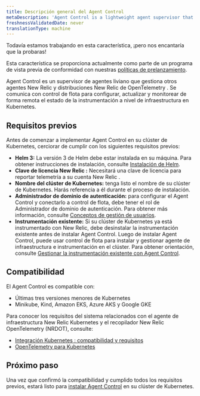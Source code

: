 ```yaml
---
title: Descripción general del Agent Control
metaDescription: 'Agent Control is a lightweight agent supervisor that manages other New Relic and New Relic distribution of OpenTelemetry agents by communicating with Fleet Control to remotely configure, update, and monitor the health of infrastructure-level instrumentation.'
freshnessValidatedDate: never
translationType: machine
---
```


<Callout title="avance">
  Todavía estamos trabajando en esta característica, ¡pero nos encantaría que la probaras!

  Esta característica se proporciona actualmente como parte de un programa de vista previa de conformidad con nuestras [políticas de prelanzamiento](/docs/licenses/license-information/referenced-policies/new-relic-pre-release-policy).
</Callout>

Agent Control es un supervisor de agentes liviano que gestiona otros agentes New Relic y distribuciones New Relic de OpenTelemetry . Se comunica con control de flota para configurar, actualizar y monitorear de forma remota el estado de la instrumentación a nivel de infraestructura en Kubernetes.

## Requisitos previos

Antes de comenzar a implementar Agent Control en su clúster de Kubernetes, cerciorar de cumplir con los siguientes requisitos previos:

* **Helm 3:** La versión 3 de Helm debe estar instalada en su máquina. Para obtener instrucciones de instalación, consulte [Instalación de Helm](https://helm.sh/docs/intro/install).
* **Clave de licencia New Relic :** Necesitará una clave de licencia para reportar telemetría a su cuenta New Relic .
* **Nombre del clúster de Kubernetes:** tenga listo el nombre de su clúster de Kubernetes. Harás referencia a él durante el proceso de instalación.
* **Administrador de dominio de autenticación:** para configurar el Agent Control y conectarlo a control de flota, debe tener el rol de Administrador de dominio de autenticación. Para obtener más información, consulte [Conceptos de gestión de usuarios](/docs/accounts/accounts-billing/new-relic-one-user-management/user-management-concepts/#admin-settings).
* **Instrumentación existente:** Si su clúster de Kubernetes ya está instrumentado con New Relic, debe desinstalar la instrumentación existente antes de instalar Agent Control. Luego de instalar Agent Control, puede usar control de flota para instalar y gestionar agente de infraestructura e instrumentación en el clúster. Para obtener orientación, consulte [Gestionar la instrumentación existente con Agent Control](/docs/new-relic-control/agent-control/reinstrumentation).

## Compatibilidad

El Agent Control es compatible con:

* Últimas tres versiones menores de Kubernetes
* Minikube, Kind, Amazon EKS, Azure AKS y Google GKE

Para conocer los requisitos del sistema relacionados con el agente de infraestructura New Relic Kubernetes y el recopilador New Relic OpenTelemetry (NRDOT), consulte:

* [Integración Kubernetes : compatibilidad y requisitos](/docs/kubernetes-pixie/kubernetes-integration/get-started/kubernetes-integration-compatibility-requirements)
* [OpenTelemetry para Kubernetes](/docs/kubernetes-pixie/kubernetes-integration/installation/k8s-otel)

## Próximo paso

Una vez que confirmó la compatibilidad y cumplido todos los requisitos previos, estará listo para [instalar Agent Control](/docs/new-relic-control/agent-control/setup) en su clúster de Kubernetes.